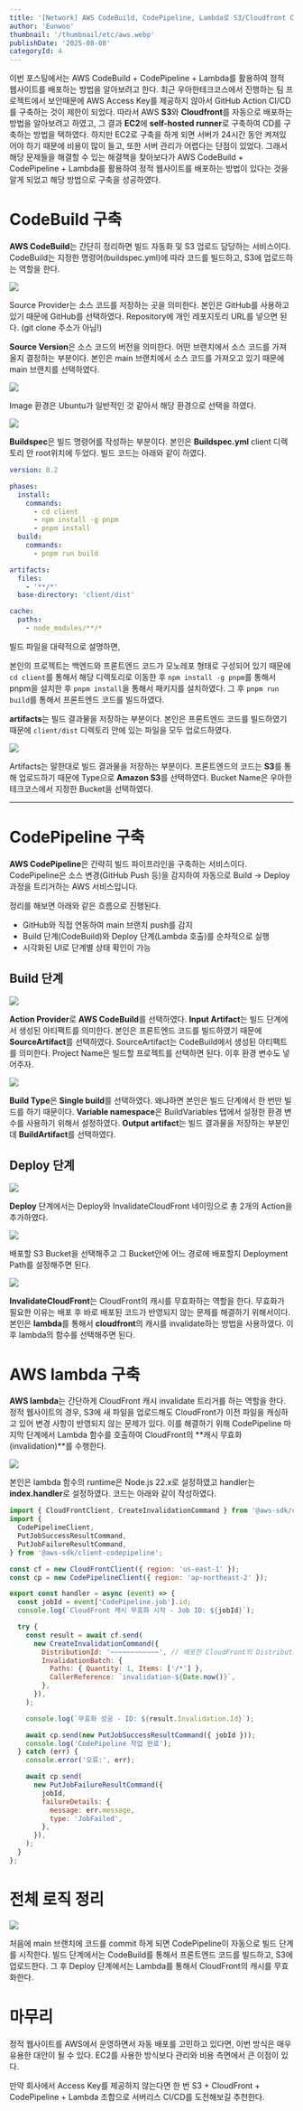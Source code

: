 ```yaml
---
title: '[Network] AWS CodeBuild, CodePipeline, Lambda로 S3/Cloudfront CD 구축하기'
author: 'Eunwoo'
thumbnail: '/thumbnail/etc/aws.webp'
publishDate: '2025-08-08'
categoryId: 4
---
```


이번 포스팅에서는 AWS CodeBuild + CodePipeline + Lambda를 활용하여 정적 웹사이트를 배포하는 방법을 알아보려고 한다.
최근 우아한테크코스에서 진행하는 팀 프로젝트에서 보안때문에 AWS Access Key를 제공하지 않아서 GitHub Action CI/CD를 구축하는 것이 제한이 되었다.
따라서 AWS **S3**와 **Cloudfront**를 자동으로 배포하는 방법을 알아보려고 하였고, 그 결과 **EC2**에 **self-hosted runner**로 구축하여 CD를 구축하는 방법을 택하였다.
하지만 EC2로 구축을 하게 되면 서버가 24시간 동안 켜져있어야 하기 때문에 비용이 많이 들고, 또한 서버 관리가 어렵다는 단점이 있었다.
그래서 해당 문제들을 해결할 수 있는 해결책을 찾아보다가 AWS CodeBuild + CodePipeline + Lambda를 활용하여 정적 웹사이트를 배포하는 방법이 있다는 것을 알게 되었고 해당 방법으로 구축을 성공하였다.

# CodeBuild 구축

**AWS CodeBuild**는 간단히 정리하면 빌드 자동화 및 S3 업로드 담당하는 서비스이다.
CodeBuild는 지정한 명령어(buildspec.yml)에 따라 코드를 빌드하고, S3에 업로드하는 역할을 한다.

![](https://velog.velcdn.com/images/eunwoo1341/post/9fa2211f-c3fc-4684-8b4f-dfe2468cc5d5/image.png)

Source Provider는 소스 코드를 저장하는 곳을 의미한다. 본인은 GitHub를 사용하고 있기 때문에 GitHub를 선택하였다.
Repository에 개인 레포지토리 URL를 넣으면 된다. (git clone 주소가 아님!)

**Source Version**은 소스 코드의 버전을 의미한다. 어떤 브랜치에서 소스 코드를 가져올지 결정하는 부분이다.
본인은 main 브랜치에서 소스 코드를 가져오고 있기 때문에 main 브랜치를 선택하였다.

![](https://velog.velcdn.com/images/eunwoo1341/post/77ed1eae-d991-4975-b811-ec6c1627858a/image.png)

Image 환경은 Ubuntu가 일반적인 것 같아서 해당 환경으로 선택을 하였다.

![](https://velog.velcdn.com/images/eunwoo1341/post/6af7d1e8-1a43-48ac-81e7-2626949b29ee/image.png)

**Buildspec**은 빌드 명령어를 작성하는 부분이다. 본인은 **Buildspec.yml** client 디렉토리 안 root위치에 두었다.
빌드 코드는 아래와 같이 하였다.

```yml
version: 0.2

phases:
  install:
    commands:
      - cd client
      - npm install -g pnpm
      - pnpm install
  build:
    commands:
      - pnpm run build

artifacts:
  files:
    - '**/*'
  base-directory: 'client/dist'

cache:
  paths:
    - node_modules/**/*
```

빌드 파일을 대략적으로 설명하면,

본인의 프로젝트는 백엔드와 프론트엔드 코드가 모노레포 형태로 구성되어 있기 때문에 `cd client`를 통해서 해당 디렉토리로 이동한 후 `npm install -g pnpm`를 통해서 pnpm을 설치한 후 `pnpm install`을 통해서 패키지를 설치하였다. 그 후 `pnpm run build`를 통해서 프론트엔드 코드를 빌드하였다.

**artifacts**는 빌드 결과물을 저장하는 부분이다. 본인은 프론트엔드 코드를 빌드하였기 때문에 `client/dist` 디렉토리 안에 있는 파일을 모두 업로드하였다.

![](https://velog.velcdn.com/images/eunwoo1341/post/16c0f93c-050e-4114-aab9-0fb23949a3a6/image.png)

Artifacts는 말한대로 빌드 결과물을 저장하는 부분이다. 프론트엔드의 코드는 **S3**를 통해 업로드하기 때문에 Type으로 **Amazon S3**를 선택하였다. Bucket Name은 우아한테크코스에서 지정한 Bucket을 선택하였다.

---

# CodePipeline 구축

**AWS CodePipeline**은 간략히 빌드 파이프라인을 구축하는 서비스이다.
CodePipeline은 소스 변경(GitHub Push 등)을 감지하여 자동으로 Build → Deploy 과정을 트리거하는 AWS 서비스입니다.

정리를 해보면 아래와 같은 흐름으로 진행된다.

- GitHub와 직접 연동하여 main 브랜치 push를 감지
- Build 단계(CodeBuild)와 Deploy 단계(Lambda 호출)를 순차적으로 실행
- 시각화된 UI로 단계별 상태 확인이 가능

## Build 단계

![](https://velog.velcdn.com/images/eunwoo1341/post/bdeb645f-89a2-454a-a158-fe64e4720840/image.png)

**Action Provider**로 **AWS CodeBuild**를 선택하였다. **Input Artifact**는 빌드 단계에서 생성된 아티팩트를 의미한다. 본인은 프론트엔드 코드를 빌드하였기 때문에 **SourceArtifact**를 선택하였다. SourceArtifact는 CodeBuild에서 생성된 아티팩트를 의미한다.
Project Name은 빌드할 프로젝트를 선택하면 된다. 이후 환경 변수도 넣어주자.

![](https://velog.velcdn.com/images/eunwoo1341/post/9e3426ce-cce0-4b32-a696-05ae71ea58cb/image.png)

**Build Type**은 **Single build**를 선택하였다. 왜냐하면 본인은 빌드 단계에서 한 번만 빌드를 하기 때문이다.
**Variable namespace**은 BuildVariables 탭에서 설정한 환경 변수를 사용하기 위해서 설정하였다.
**Output artifact**는 빌드 결과물을 저장하는 부분인데 **BuildArtifact**를 선택하였다.

## Deploy 단계

![](https://velog.velcdn.com/images/eunwoo1341/post/6f077c3b-62e6-4313-8e44-deb594c00690/image.png)

**Deploy** 단계에서는 Deploy와 InvalidateCloudFront 네이밍으로 총 2개의 Action을 추가하였다.

![](https://velog.velcdn.com/images/eunwoo1341/post/878a3763-d815-4159-8317-ac43ec024010/image.png)

배포할 S3 Bucket을 선택해주고 그 Bucket안에 어느 경로에 배포할지 Deployment Path를 설정해주면 된다.

![](https://velog.velcdn.com/images/eunwoo1341/post/3fd045b6-a234-4bab-b64b-5a48c20aba17/image.png)

**InvalidateCloudFront**는 CloudFront의 캐시를 무효화하는 역할을 한다. 무효화가 필요한 이유는 배포 후 바로 배포된 코드가 반영되지 않는 문제를 해결하기 위해서이다.
본인은 **lambda**를 통해서 **cloudfront**의 캐시를 invalidate하는 방법을 사용하였다.
이후 lambda의 함수를 선택해주면 된다.

# AWS lambda 구축

**AWS lambda**는 간단하게 CloudFront 캐시 invalidate 트리거를 하는 역할을 한다.
정적 웹사이트의 경우, S3에 새 파일을 업로드해도 CloudFront가 이전 파일을 캐싱하고 있어 변경 사항이 반영되지 않는 문제가 있다.
이를 해결하기 위해 CodePipeline 마지막 단계에서 Lambda 함수를 호출하여 CloudFront의 **캐시 무효화(invalidation)**를 수행한다.

![](https://velog.velcdn.com/images/eunwoo1341/post/dd8651a2-8bb9-4589-a457-4091d0a35c88/image.png)

본인은 lambda 함수의 runtime은 Node.js 22.x로 설정하였고 handler는 **index.handler**로 설정하였다.
코드는 아래와 같이 작성하였다.

```js
import { CloudFrontClient, CreateInvalidationCommand } from '@aws-sdk/client-cloudfront';
import {
  CodePipelineClient,
  PutJobSuccessResultCommand,
  PutJobFailureResultCommand,
} from '@aws-sdk/client-codepipeline';

const cf = new CloudFrontClient({ region: 'us-east-1' });
const cp = new CodePipelineClient({ region: 'ap-northeast-2' });

export const handler = async (event) => {
  const jobId = event['CodePipeline.job'].id;
  console.log(`CloudFront 캐시 무효화 시작 - Job ID: ${jobId}`);

  try {
    const result = await cf.send(
      new CreateInvalidationCommand({
        DistributionId: '~~~~~~~~~~~~', // 배포한 CloudFront의 Distribution ID를 넣어주자.
        InvalidationBatch: {
          Paths: { Quantity: 1, Items: ['/*'] },
          CallerReference: `invalidation-${Date.now()}`,
        },
      }),
    );

    console.log(`무효화 성공 - ID: ${result.Invalidation.Id}`);

    await cp.send(new PutJobSuccessResultCommand({ jobId }));
    console.log('CodePipeline 작업 완료');
  } catch (err) {
    console.error('오류:', err);

    await cp.send(
      new PutJobFailureResultCommand({
        jobId,
        failureDetails: {
          message: err.message,
          type: 'JobFailed',
        },
      }),
    );
  }
};
```

# 전체 로직 정리

![](https://velog.velcdn.com/images/eunwoo1341/post/f66bcc56-a371-44c5-bb8b-61f68d80d6b8/image.png)

처음에 main 브랜치에 코드를 commit 하게 되면 CodePipeline이 자동으로 빌드 단계를 시작한다.
빌드 단계에서는 CodeBuild를 통해서 프론트엔드 코드를 빌드하고, S3에 업로드한다.
그 후 Deploy 단계에서는 Lambda를 통해서 CloudFront의 캐시를 무효화한다.

# 마무리

정적 웹사이트를 AWS에서 운영하면서 자동 배포를 고민하고 있다면, 이번 방식은 매우 유용한 대안이 될 수 있다.
EC2를 사용한 방식보다 관리와 비용 측면에서 큰 이점이 있다.

만약 회사에서 Access Key를 제공하지 않는다면 한 번 S3 + CloudFront + CodePipeline + Lambda 조합으로 서버리스 CI/CD를 도전해보길 추천한다.
